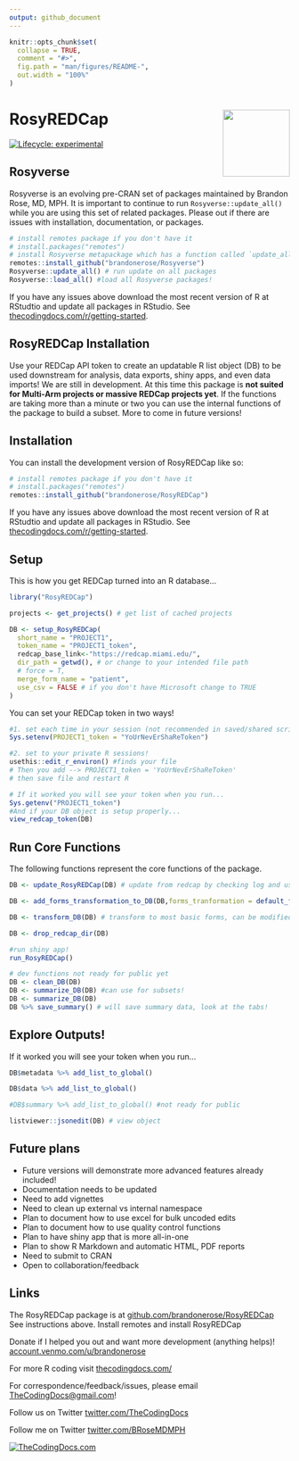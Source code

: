```yaml
---
output: github_document
---
```


<!-- README.md is generated from README.Rmd. Please edit that file -->

```r
knitr::opts_chunk$set(
  collapse = TRUE,
  comment = "#>",
  fig.path = "man/figures/README-",
  out.width = "100%"
)
```

# RosyREDCap <img src="man/figures/logo.png" align="right" alt="" width="120" />

<!-- badges: start -->
[![Lifecycle: experimental](https://img.shields.io/badge/lifecycle-experimental-orange.svg)](https://lifecycle.r-lib.org/articles/stages.html#experimental)
<!-- badges: end -->

## Rosyverse

Rosyverse is an evolving pre-CRAN set of packages maintained by Brandon Rose, MD, MPH. It is important to continue to run `Rosyverse::update_all()` while you are using this set of related packages. Please out if there are issues with installation, documentation, or packages.

``` r
# install remotes package if you don't have it
# install.packages("remotes") 
# install Rosyverse metapackage which has a function called `update_all()`
remotes::install_github("brandonerose/Rosyverse")
Rosyverse::update_all() # run update on all packages
Rosyverse::load_all() #load all Rosyverse packages!
```

If you have any issues above download the most recent version of R at RStudtio and update all packages in RStudio. See [thecodingdocs.com/r/getting-started](https://www.thecodingdocs.com/r/getting-started "R Getting Started").

## RosyREDCap Installation

Use your REDCap API token to create an updatable R list object (DB) to be used downstream for analysis, data exports, shiny apps, and even data imports! We are still in development. At this time this package is **not suited for Multi-Arm projects or massive REDCap projects yet**. If the functions are taking more than a minute or two you can use the internal functions of the package to build a subset. More to come in future versions!

## Installation

You can install the development version of RosyREDCap like so:

``` r
# install remotes package if you don't have it
# install.packages("remotes") 
remotes::install_github("brandonerose/RosyREDCap")
```

If you have any issues above download the most recent version of R at RStudtio and update all packages in RStudio. See [thecodingdocs.com/r/getting-started](https://www.thecodingdocs.com/r/getting-started "R Getting Started").

## Setup

This is how you get REDCap turned into an R database...

```r
library("RosyREDCap")

projects <- get_projects() # get list of cached projects

DB <- setup_RosyREDCap(
  short_name = "PROJECT1",
  token_name = "PROJECT1_token",
  redcap_base_link<-"https://redcap.miami.edu/",
  dir_path = getwd(), # or change to your intended file path
  # force = T,
  merge_form_name = "patient",
  use_csv = FALSE # if you don't have Microsoft change to TRUE
)
```

You can set your REDCap token in two ways!

```r
#1. set each time in your session (not recommended in saved/shared scripts!)
Sys.setenv(PROJECT1_token = "YoUrNevErShaReToken")

#2. set to your private R sessions!
usethis::edit_r_environ() #finds your file
# Then you add --> PROJECT1_token = 'YoUrNevErShaReToken'
# then save file and restart R

# If it worked you will see your token when you run...
Sys.getenv("PROJECT1_token")
#And if your DB object is setup properly...
view_redcap_token(DB)
```

## Run Core Functions

The following functions represent the core functions of the package.
```r

DB <- update_RosyREDCap(DB) # update from redcap by checking log and using saved object 

DB <- add_forms_transformation_to_DB(DB,forms_tranformation = default_forms_transformation(DB))

DB <- transform_DB(DB) # transform to most basic forms, can be modified

DB <- drop_redcap_dir(DB)

#run shiny app!
run_RosyREDCap()

# dev functions not ready for public yet
DB <- clean_DB(DB)
DB <- summarize_DB(DB) #can use for subsets!
DB <- summarize_DB(DB)
DB %>% save_summary() # will save summary data, look at the tabs!
```

## Explore Outputs!

If it worked you will see your token when you run...
```r

DB$metadata %>% add_list_to_global()

DB$data %>% add_list_to_global()

#DB$summary %>% add_list_to_global() #not ready for public

listviewer::jsonedit(DB) # view object
```

## Future plans

* Future versions will demonstrate more advanced features already included!
* Documentation needs to be updated
* Need to add vignettes
* Need to clean up external vs internal namespace
* Plan to document how to use excel for bulk uncoded edits
* Plan to document how to use quality control functions
* Plan to have shiny app that is more all-in-one
* Plan to show R Markdown and automatic HTML, PDF reports
* Need to submit to CRAN
* Open to collaboration/feedback

## Links

The RosyREDCap package is at [github.com/brandonerose/RosyREDCap](https://github.com/brandonerose/RosyREDCap "RosyREDCap R package")
See instructions above. Install remotes and install RosyREDCap

Donate if I helped you out and want more development (anything helps)! [account.venmo.com/u/brandonerose](https://account.venmo.com/u/brandonerose "Venmo Donation")

For more R coding visit [thecodingdocs.com/](https://www.thecodingdocs.com/ "TheCodingDocs.com") 

For correspondence/feedback/issues, please email [TheCodingDocs@gmail.com](mailto:TheCodingDocs@gmail.com)!

Follow us on Twitter [twitter.com/TheCodingDocs](https://twitter.com/TheCodingDocs "TheCodingDocs Twitter")

Follow me on Twitter [twitter.com/BRoseMDMPH](https://twitter.com/BRoseMDMPH "BRoseMDMPH Twitter")

[![TheCodingDocs.com](man/figures/TCD.png)](http://www.thecodingdocs.com)
